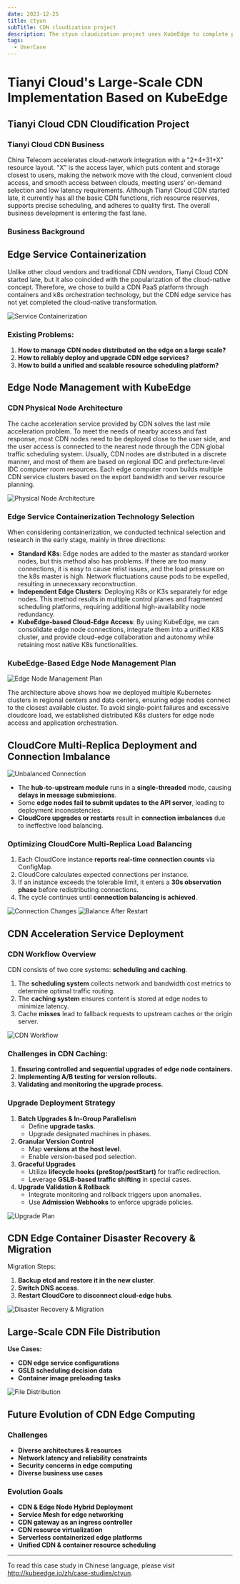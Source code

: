 ```yaml
---
date: 2023-12-25
title: ctyun
subTitle: CDN cloudization project
description: The ctyun cloudization project uses KubeEdge to complete practical activities such as CDN edge node management, CDN edge service automated deployment and upgrade, and edge service disaster recovery.
tags:
  - UserCase
---
```


# Tianyi Cloud's Large-Scale CDN Implementation Based on KubeEdge

## Tianyi Cloud CDN Cloudification Project

### Tianyi Cloud CDN Business

China Telecom accelerates cloud-network integration with a "2+4+31+X" resource layout. "X" is the access layer, which puts content and storage closest to users, making the network move with the cloud, convenient cloud access, and smooth access between clouds, meeting users' on-demand selection and low latency requirements. Although Tianyi Cloud CDN started late, it currently has all the basic CDN functions, rich resource reserves, supports precise scheduling, and adheres to quality first. The overall business development is entering the fast lane.

### Business Background

## Edge Service Containerization

Unlike other cloud vendors and traditional CDN vendors, Tianyi Cloud CDN started late, but it also coincided with the popularization of the cloud-native concept. Therefore, we chose to build a CDN PaaS platform through containers and k8s orchestration technology, but the CDN edge service has not yet completed the cloud-native transformation.

![Service Containerization](/img/casestudies/ctyun/serviceContainer.png)

### Existing Problems:

1. **How to manage CDN nodes distributed on the edge on a large scale?**
2. **How to reliably deploy and upgrade CDN edge services?**
3. **How to build a unified and scalable resource scheduling platform?**

## Edge Node Management with KubeEdge

### CDN Physical Node Architecture

The cache acceleration service provided by CDN solves the last mile acceleration problem. To meet the needs of nearby access and fast response, most CDN nodes need to be deployed close to the user side, and the user access is connected to the nearest node through the CDN global traffic scheduling system. Usually, CDN nodes are distributed in a discrete manner, and most of them are based on regional IDC and prefecture-level IDC computer room resources. Each edge computer room builds multiple CDN service clusters based on the export bandwidth and server resource planning.

![Physical Node Architecture](/img/casestudies/ctyun/nodeArchitecture.png)

### Edge Service Containerization Technology Selection

When considering containerization, we conducted technical selection and research in the early stage, mainly in three directions:

- **Standard K8s**: Edge nodes are added to the master as standard worker nodes, but this method also has problems. If there are too many connections, it is easy to cause relist issues, and the load pressure on the k8s master is high. Network fluctuations cause pods to be expelled, resulting in unnecessary reconstruction.
- **Independent Edge Clusters**: Deploying K8s or K3s separately for edge nodes. This method results in multiple control planes and fragmented scheduling platforms, requiring additional high-availability node redundancy.
- **KubeEdge-based Cloud-Edge Access**: By using KubeEdge, we can consolidate edge node connections, integrate them into a unified K8S cluster, and provide cloud-edge collaboration and autonomy while retaining most native K8s functionalities.

### KubeEdge-Based Edge Node Management Plan

![Edge Node Management Plan](/img/casestudies/ctyun/managementPlan.png)

The architecture above shows how we deployed multiple Kubernetes clusters in regional centers and data centers, ensuring edge nodes connect to the closest available cluster. To avoid single-point failures and excessive cloudcore load, we established distributed K8s clusters for edge node access and application orchestration.

## CloudCore Multi-Replica Deployment and Connection Imbalance

![Unbalanced Connection](/img/casestudies/ctyun/unbalancedConnection.png)

- The **hub-to-upstream module** runs in a **single-threaded** mode, causing **delays in message submissions**.
- Some **edge nodes fail to submit updates to the API server**, leading to deployment inconsistencies.
- **CloudCore upgrades or restarts** result in **connection imbalances** due to ineffective load balancing.

### Optimizing CloudCore Multi-Replica Load Balancing

1. Each CloudCore instance **reports real-time connection counts** via ConfigMap.
2. CloudCore calculates expected connections per instance.
3. If an instance exceeds the tolerable limit, it enters a **30s observation phase** before redistributing connections.
4. The cycle continues until **connection balancing is achieved**.

![Connection Changes](/img/casestudies/ctyun/connectionChanges.png)
![Balance After Restart](/img/casestudies/ctyun/equilibriumSituation.png)

## CDN Acceleration Service Deployment

### CDN Workflow Overview

CDN consists of two core systems: **scheduling and caching**.

1. The **scheduling system** collects network and bandwidth cost metrics to determine optimal traffic routing.
2. The **caching system** ensures content is stored at edge nodes to minimize latency.
3. Cache **misses** lead to fallback requests to upstream caches or the origin server.

![CDN Workflow](/img/casestudies/ctyun/overallProcess.png)

### Challenges in CDN Caching:

1. **Ensuring controlled and sequential upgrades of edge node containers.**
2. **Implementing A/B testing for version rollouts.**
3. **Validating and monitoring the upgrade process.**

### Upgrade Deployment Strategy

1. **Batch Upgrades & In-Group Parallelism**
   - Define **upgrade tasks**.
   - Upgrade designated machines in phases.
2. **Granular Version Control**
   - Map **versions at the host level**.
   - Enable version-based pod selection.
3. **Graceful Upgrades**
   - Utilize **lifecycle hooks (preStop/postStart)** for traffic redirection.
   - Leverage **GSLB-based traffic shifting** in special cases.
4. **Upgrade Validation & Rollback**
   - Integrate monitoring and rollback triggers upon anomalies.
   - Use **Admission Webhooks** to enforce upgrade policies.

![Upgrade Plan](/img/casestudies/ctyun/upgradePlan.png)

## CDN Edge Container Disaster Recovery & Migration

Migration Steps:

1. **Backup etcd and restore it in the new cluster**.
2. **Switch DNS access**.
3. **Restart CloudCore to disconnect cloud-edge hubs**.

![Disaster Recovery & Migration](/img/casestudies/ctyun/recoveryMigration.png)

## Large-Scale CDN File Distribution

**Use Cases:**

- **CDN edge service configurations**
- **GSLB scheduling decision data**
- **Container image preloading tasks**

![File Distribution](/img/casestudies/ctyun/fileDistribution.png)

## Future Evolution of CDN Edge Computing

### Challenges

- **Diverse architectures & resources**
- **Network latency and reliability constraints**
- **Security concerns in edge computing**
- **Diverse business use cases**

### Evolution Goals

- **CDN & Edge Node Hybrid Deployment**
- **Service Mesh for edge networking**
- **CDN gateway as an ingress controller**
- **CDN resource virtualization**
- **Serverless containerized edge platforms**
- **Unified CDN & container resource scheduling**

---

To read this case study in Chinese language, please visit http://kubeedge.io/zh/case-studies/ctyun.
